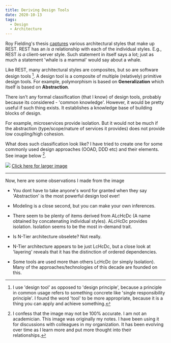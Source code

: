 ```yaml
---
title: Deriving Design Tools
date: 2020-10-13
tags:
  - Design
  - Architecture
---
```

Roy Fielding's thesis [captures](https://www.ics.uci.edu/~fielding/pubs/dissertation/rest_arch_style.htm#fig_5_9) various architectural styles that make up REST. REST has an _is a_ relationship with each of the individual styles. E.g., REST _is a_ client-server style. Such statement in itself says a lot; just as much a statement 'whale is a mammal' would say about a whale.

Like REST, many architectural styles are composites, but so are software design tools [^1]. A design tool is a composite of multiple (relatively) primitive design tools. For example, polymorphism is based on **Generalization** which itself is based on **Abstraction**. 

There isn't any formal classification (that I know) of design tools, probably because its considered - 'common knowledge'. However, it would be pretty useful if such thing exists. It establishes a knowledge base of building blocks of design. 

For example, microservices provide isolation. But it would not be much if the abstraction (type/scope/nature of services it provides) does not provide low coupling/high cohesion.

What does such classification look like? I have tried to create one for some commonly used design approaches (OOAD, DDD etc) and their elements. See image below [^2].

![](./designimages/tools.jpg)
[Click here for larger image](https://github.com/pchethan/pchethan.github.io/blob/master/content/posts/designtools/designimages/tools.jpg)

- - - -

Now, here are some observations I made from the image

- You dont have to take anyone's word for granted when they say 'Abstraction' is the most powerful design tool ever!
- Modeling is a close second, but you can make your own inferences.
- There seem to be plenty of items derived from ALcHcDc (A name obtained by concatenating individual styles). ALcHcDc provides isolation. Isolation seems to be the most in-demand trait. 
- Is N-Tier architecture obselete? Not really.


- N-Tier architecture appears to be just LcHcDc, but a close look at 'layering' reveals that it has the distinction of ordered dependencies. 
- Some tools are used more than others LcHcDc (or simply Isolation). Many of the approaches/technologies of this decade are founded on this. 




[^1]: I use 'design tool' as opposed to 'design principle', because a principle in common usage refers to something concrete like 'single responsibility principle'. I found the word 'tool' to be more appropriate, because it is a thing you can apply and achieve something.

[^2]: I confess that the image may not be 100% accurate. I am not an academician. This image was originally my notes. I have been using it for discussions with colleagues in my organization. It has been evolving over time as I learn more and put more thought into their relationships.